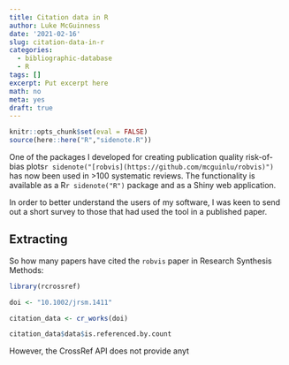 ```yaml
---
title: Citation data in R
author: Luke McGuinness
date: '2021-02-16'
slug: citation-data-in-r
categories:
  - bibliographic-database
  - R
tags: []
excerpt: Put excerpt here
math: no
meta: yes
draft: true
---
```


```r
knitr::opts_chunk$set(eval = FALSE)
source(here::here("R","sidenote.R"))
```

One of the packages I developed for creating publication quality risk-of-bias plots`r sidenote("[robvis](https://github.com/mcguinlu/robvis)")` has now been used in >100 systematic reviews. The functionality is available as a R`r sidenote("R")` package and as a Shiny web application.

In order to better understand the users of my software, I was keen to send out a short survey to those that had used the tool in a published paper.

## Extracting 

So how many papers have cited the `robvis` paper in Research Synthesis Methods:


```r
library(rcrossref)

doi <- "10.1002/jrsm.1411"

citation_data <- cr_works(doi)

citation_data$data$is.referenced.by.count

```

However, the CrossRef API does not provide anyt 


